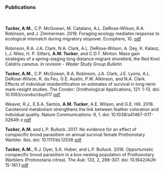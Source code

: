 <br><br><br>

### Publications

<br><br>
**Tucker, A.M.**, C.P. McGowan, M. Catalano, A.L. DeRose-Wilson, R.A. Robinson, and J. Zimmerman. 2019. Foraging ecology mediates response to ecological mismatch during migratory stopover. Ecosphere, 10. [pdf](files/Tucker_et_al-2019-Ecosphere.pdf)    
  
Robinson, R.A. J.A. Clark, N.A. Clark, A.L. DeRose-Wilson, A. Dey, K. Kalasz, L.J. Niles, H. P. Sitters, **A.M. Tucker**, and C.D.T. Minton. Mass gain strategies of a spring-staging long distance migrant shorebird, the Red Knot Calidris canutus. *In revision - Wader Study Group Bulletin*   
  
**Tucker, A.M.**, C.P. McGowan, R.A. Robinson, J.A. Clark, J.E. Lyons, A.L. DeRose-Wilson, R. du Feu, G.E. Austin, P.W. Atkinson, and N.A. Clark. Effects of individual misidentification on estimates of survival in long-term mark-resight studies. The Condor: Ornithological Applications, 121: 1-13. doi: 10.1093/condor/duy017 [pdf](files/Tucker et al._2019.pdf) 
  
Weaver, R.J., E.S.A. Santos, **A.M. Tucker**, A.E. Wilson, and G.E. Hill. 2018. Carotenoid metabolism strengthens the link between feather coloration and individual quality. Nature Communications: 9, 1. doi: 10.1038/s41467-017-02649-z [pdf](files/Weaver-etal_2018.pdf)
  
**Tucker, A.M.** and L.P. Bulluck. 2017. No evidence for an effect of conspecific brood parasitism on annual survival female Prothonotary Warbler. Ibis. doi: 10.1111/ibi.12538 [pdf](files/Tucker-Bulluck_2017.pdf) 
  
**Tucker, A.M.**, R.J. Dyer, S.K. Huber, and L.P. Bulluck. 2016. Opportunistic conspecific brood parasitism in a box-nesting population of Prothonotary Warblers (Protonotaria citrea). The Auk: 133, 2, 298-307. doi: 10.1642/AUK-15-161.1 [pdf](files/Tucker-etal_2016.pdf) 
  
